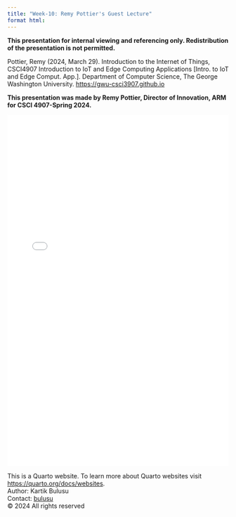 ```yaml
---
title: "Week-10: Remy Pottier's Guest Lecture"
format html:
---
```

**This presentation for internal viewing and referencing only. Redistribution of the presentation is not permitted.**

Pottier, Remy (2024, March 29). Introduction to the Internet of Things, CSCI4907 Introduction to IoT and Edge Computing Applications [Intro. to IoT and Edge Comput. App.]. Department of Computer Science, The George Washington University. [https://gwu-csci3907.github.io](https://gwu-csci3907.github.io)

::: {.callout-note appearance="simple"}
**This presentation was made by Remy Pottier, Director of Innovation, ARM for CSCI 4907-Spring 2024.**
:::
![](Notes/Introduction_to_the_Internet_of_Things_GWUMarch2024.pdf){width="100%" height="800px"}

<footer>
  <p>This is a Quarto website. To learn more about Quarto websites visit <https://quarto.org/docs/websites>.<br>
  Author: Kartik Bulusu<br>
  Contact: <a href="mailto:bulusu@gwu.edu">bulusu</a><br>
  &copy; 2024 All rights reserved</p>
</footer>


